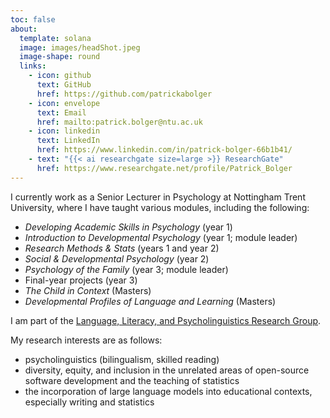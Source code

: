 ```yaml
---
toc: false
about: 
  template: solana
  image: images/headShot.jpeg
  image-shape: round
  links:
    - icon: github
      text: GitHub
      href: https://github.com/patrickabolger
    - icon: envelope
      text: Email
      href: mailto:patrick.bolger@ntu.ac.uk
    - icon: linkedin
      text: LinkedIn
      href: https://www.linkedin.com/in/patrick-bolger-66b1b41/
    - text: "{{< ai researchgate size=large >}} ResearchGate"
      href: https://www.researchgate.net/profile/Patrick_Bolger
---
```


I currently work as a Senior Lecturer in Psychology at Nottingham Trent University, where I have taught various modules, including the following:

- *Developing Academic Skills in Psychology* (year 1)
- *Introduction to Developmental Psychology* (year 1; module leader)
- *Research Methods & Stats* (years 1 and year 2)
- *Social & Developmental Psychology* (year 2)
- *Psychology of the Family* (year 3; module leader)
- Final-year projects (year 3)
- *The Child in Context* (Masters)
- *Developmental Profiles of Language and Learning* (Masters)

I am part of the [Language, Literacy, and Psycholinguistics Research Group](https://www.ntu.ac.uk/research/groups-and-centres/groups/language-literacy-and-psycholinguistics).

My research interests are as follows:

- psycholinguistics (bilingualism, skilled reading)  
- diversity, equity, and inclusion in the unrelated areas of open-source software development and the teaching of statistics  
- the incorporation of large language models into educational contexts, especially writing and statistics  

<!-- ## UofN -->

<!-- **University of Nottingham** (August 2022 - January 2024) -->

<!-- For a year and a half, I was a *Community Development Champion* in the [School of Psychology](https://www.nottingham.ac.uk/psychology/welcome-to-psychology.aspx) at the [University of Nottingham](https://www.nottingham.ac.uk/). I worked exclusively with the team at [Open Science Tools](https://opensciencetools.org/) (the makers of both [PsychoPy](https://www.psychopy.org/), the open-source software for psychological experiments, and its online sister, [Pavlovia](https://pavlovia.org/docs/home/about)). I was hired through funding from an [Essential Open Source Software for Science](https://chanzuckerberg.com/eoss/) grant from the [Chan Zuckerberg Initiative](https://chanzuckerberg.com/), obtained by the fun, friendly, upstanding team at PsychoPy. -->

<!-- The first project I carried out was designing a survey in *Pavlovia* that was sent out both to members of the *PsychoPy* user forum and to researchers who had frequently cited *PsychoPy* in their publications. Here are the [results](https://psychopy.github.io/psychopy-edi-survey/). -->

<!-- I also organised various workshops and codesprints. One kind of workshop that I ran myself was the 3-hour [translator workshops](https://workshops.psychopy.org/translators/index.html). -->

